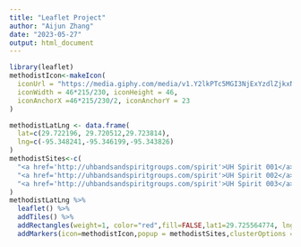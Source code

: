---
title: "Leaflet Project"
author: "Aijun Zhang"
date: "2023-05-27"
output: html_document
---

```{r, eval=T, echo=F}
library(leaflet)
methodistIcon<-makeIcon(
  iconUrl = "https://media.giphy.com/media/v1.Y2lkPTc5MGI3NjExYzdlZjkxNjViYjBmOGQ2YmNjYTAwYzY0NDk0NDhjNzY5MzM4NTg3YiZlcD12MV9pbnRlcm5hbF9naWZzX2dpZklkJmN0PXM/wQ6o9KlCB84MXh5ySF/giphy.gif",
  iconWidth = 46*215/230, iconHeight = 46,
  iconAnchorX =46*215/230/2, iconAnchorY = 23
)

methodistLatLng <- data.frame(
  lat=c(29.722196, 29.720512,29.723814),
  lng=c(-95.348241,-95.346199,-95.343826)
)
methodistSites<-c(
  "<a href='http://uhbandsandspiritgroups.com/spirit'>UH Spirit 001</a>",
  "<a href='http://uhbandsandspiritgroups.com/spirit'>UH Spirit 002</a>",
  "<a href='http://uhbandsandspiritgroups.com/spirit'>UH Spirit 003</a>"
)
methodistLatLng %>%
  leaflet() %>%
  addTiles() %>%
  addRectangles(weight=1, color="red",fill=FALSE,lat1=29.725564774, lng1=-95.349950758,lat2=29.719892306, lng2=-95.342261693) %>%
  addMarkers(icon=methodistIcon,popup = methodistSites,clusterOptions = markerClusterOptions())
```

